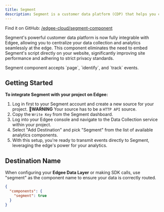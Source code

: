 ```yaml
---
title: Segment
description: Segment is a customer data platform (CDP) that helps you collect, clean, and activate your customer data, **now at the edge**.
---
```


Find it on GitHub: [<Icon icon="github" iconType="solid" /> /edgee-cloud/segment-component](https://github.com/edgee-cloud/segment-component)

Segment's powerful customer data platform is now fully integrable with Edgee, allowing you to centralize your data collection 
and analytics seamlessly at the edge. This component eliminates the need to embed Segment's script directly on your website, 
significantly improving site performance and adhering to strict privacy standards.

<Note>
  Segment component accepts `page`, `identify`, and `track` events.
</Note>

## Getting Started

**To integrate Segment with your project on Edgee:**

1. Log in first to your Segment account and create a new source for your project. 🚨**WARNING** Your source has to be a `HTTP API` source.
2. Copy the `Write Key` from the Segment dashboard.
3. Log into your Edgee console and navigate to the Data Collection service within your project.
4. Select "Add Destination" and pick "Segment" from the list of available analytics components.
5. With this setup, you're ready to transmit events directly to Segment, leveraging the edge's power for your analytics.

## Destination Name

When configuring your **Edgee Data Layer** or making SDK calls, use "segment" as the component name to ensure your data is correctly routed.

```json
{
  "components": {
    "segment": true
  }
}
```
